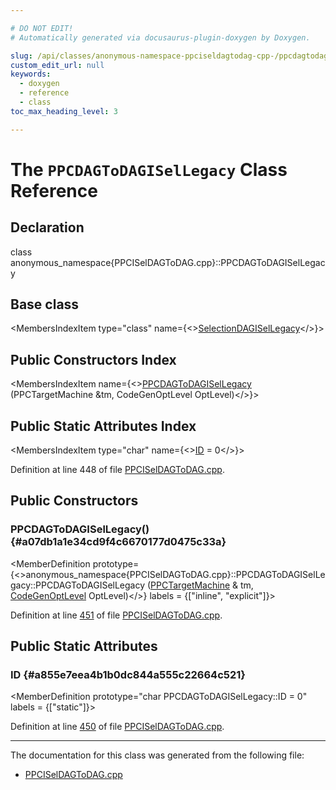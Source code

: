 ```yaml
---

# DO NOT EDIT!
# Automatically generated via docusaurus-plugin-doxygen by Doxygen.

slug: /api/classes/anonymous-namespace-ppciseldagtodag-cpp-/ppcdagtodagisellegacy
custom_edit_url: null
keywords:
  - doxygen
  - reference
  - class
toc_max_heading_level: 3

---
```





# The `PPCDAGToDAGISelLegacy` Class Reference

<DoxygenPage pluginConfig={pluginConfig}>



## Declaration

<CodeBlock>class anonymous_namespace{PPCISelDAGToDAG.cpp}::PPCDAGToDAGISelLegacy</CodeBlock>

## Base class

<MembersIndex>

<MembersIndexItem
  type="class"
  name={<><a href="/docs/api/classes/llvm/selectiondagisellegacy">SelectionDAGISelLegacy</a></>}>
</MembersIndexItem>

</MembersIndex>

## Public Constructors Index

<MembersIndex>

<MembersIndexItem
  name={<><a href="#a07db1a1e34cd9f4c6670177d0475c33a">PPCDAGToDAGISelLegacy</a> (PPCTargetMachine &amp;tm, CodeGenOptLevel OptLevel)</>}>
</MembersIndexItem>

</MembersIndex>

## Public Static Attributes Index

<MembersIndex>

<MembersIndexItem
  type="char"
  name={<><a href="#a855e7eea4b1b0dc844a555c22664c521">ID</a> = 0</>}>
</MembersIndexItem>

</MembersIndex>


Definition at line 448 of file <a href="/docs/api/files/lib/lib/target/lib/target/powerpc/ppciseldagtodag-cpp">PPCISelDAGToDAG.cpp</a>.

<SectionDefinition>

## Public Constructors

### PPCDAGToDAGISelLegacy() {#a07db1a1e34cd9f4c6670177d0475c33a}

<MemberDefinition
  prototype={<>anonymous&#95;namespace&#123;PPCISelDAGToDAG.cpp&#125;::PPCDAGToDAGISelLegacy::PPCDAGToDAGISelLegacy (<a href="/docs/api/classes/llvm/ppctargetmachine">PPCTargetMachine</a> &amp; tm, <a href="/docs/api/namespaces/llvm/#a8ec1bf8d7b792ca9fac56f8514db18d2">CodeGenOptLevel</a> OptLevel)</>}
  labels = {["inline", "explicit"]}>

Definition at line <a href="/docs/api/files/lib/lib/target/lib/target/powerpc/ppciseldagtodag-cpp/#l00451">451</a> of file <a href="/docs/api/files/lib/lib/target/lib/target/powerpc/ppciseldagtodag-cpp">PPCISelDAGToDAG.cpp</a>.
</MemberDefinition>

</SectionDefinition>

<SectionDefinition>

## Public Static Attributes

### ID {#a855e7eea4b1b0dc844a555c22664c521}

<MemberDefinition
  prototype="char PPCDAGToDAGISelLegacy::ID = 0"
  labels = {["static"]}>

Definition at line <a href="/docs/api/files/lib/lib/target/lib/target/powerpc/ppciseldagtodag-cpp/#l00450">450</a> of file <a href="/docs/api/files/lib/lib/target/lib/target/powerpc/ppciseldagtodag-cpp">PPCISelDAGToDAG.cpp</a>.
</MemberDefinition>

</SectionDefinition>

<hr/>

The documentation for this class was generated from the following file:

<ul>
<li><a href="/docs/api/files/lib/lib/target/lib/target/powerpc/ppciseldagtodag-cpp">PPCISelDAGToDAG.cpp</a></li>
</ul>

</DoxygenPage>
